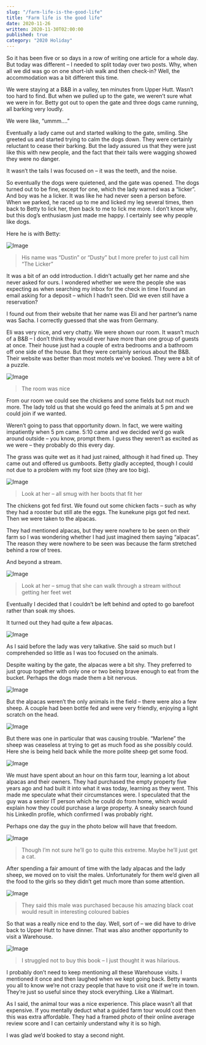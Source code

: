 ```yaml
---
slug: "/farm-life-is-the-good-life"
title: "Farm life is the good life"
date: 2020-11-26
written: 2020-11-30T02:00:00
published: true
category: "2020 Holiday"
---
```


So it has been five or so days in a row of writing one article for a whole day. But today was different – I needed to split today over two posts. Why, when all we did was go on one short-ish walk and then check-in? Well, the accommodation was a bit different this time.

We were staying at a B&B in a valley, ten minutes from Upper Hutt. Wasn’t too hard to find. But when we pulled up to the gate, we weren’t sure what we were in for. Betty got out to open the gate and three dogs came running, all barking very loudly.

We were like, “ummm….”

Eventually a lady came out and started walking to the gate, smiling. She greeted us and started trying to calm the dogs down. They were certainly reluctant to cease their barking. But the lady assured us that they were just like this with new people, and the fact that their tails were wagging showed they were no danger.

It wasn’t the tails I was focused on – it was the teeth, and the noise.

So eventually the dogs were quietened, and the gate was opened. The dogs turned out to be fine, except for one, which the lady warned was a “licker”. And boy was he a licker. It was like he had never seen a person before. When we parked, he raced up to me and licked my leg several times, then back to Betty to lick her, then back to me to lick me more. I don’t know why, but this dog’s enthusiasm just made me happy. I certainly see why people like dogs.

Here he is with Betty:

![Image](img_20201126_153643.jpg)

> His name was “Dustin” or “Dusty” but I more prefer to just call him “The Licker”

It was a bit of an odd introduction. I didn’t actually get her name and she never asked for ours. I wondered whether we were the people she was expecting as when searching my inbox for the check in time I found an email asking for a deposit – which I hadn’t seen. Did we even still have a reservation?

I found out from their website that her name was Eli and her partner’s name was Sacha. I correctly guessed that she was from Germany.

Eli was very nice, and very chatty. We were shown our room. It wasn’t much of a B&B – I don’t think they would ever have more than one group of guests at once. Their house just had a couple of extra bedrooms and a bathroom off one side of the house. But they were certainly serious about the B&B. Their website was better than most motels we’ve booked. They were a bit of a puzzle.

![Image](img_20201126_154241.jpg)

> The room was nice

From our room we could see the chickens and some fields but not much more. The lady told us that she would go feed the animals at 5 pm and we could join if we wanted.

Weren’t going to pass that opportunity down. In fact, we were waiting impatiently when 5 pm came. 5:10 came and we decided we’d go walk around outside – you know, prompt them. I guess they weren’t as excited as we were – they probably do this every day.

The grass was quite wet as it had just rained, although it had fined up. They came out and offered us gumboots. Betty gladly accepted, though I could not due to a problem with my foot size (they are too big).

![Image](img_20201126_172152.jpg)

> Look at her – all smug with her boots that fit her

The chickens got fed first. We found out some chicken facts – such as why they had a rooster but still ate the eggs. The kunekune pigs got fed next. Then we were taken to the alpacas.

They had mentioned alpacas, but they were nowhere to be seen on their farm so I was wondering whether I had just imagined them saying “alpacas”. The reason they were nowhere to be seen was because the farm stretched behind a row of trees.

And beyond a stream.

![Image](img_20201126_173212.jpg)

> Look at her – smug that she can walk through a stream without getting her feet wet

Eventually I decided that I couldn’t be left behind and opted to go barefoot rather than soak my shoes.

It turned out they had quite a few alpacas.

![Image](img_20201126_173536.jpg)

As I said before the lady was very talkative. She said so much but I comprehended so little as I was too focused on the animals.

Despite waiting by the gate, the alpacas were a bit shy. They preferred to just group together with only one or two being brave enough to eat from the bucket. Perhaps the dogs made them a bit nervous.

![Image](img_20201126_173638.jpg)

But the alpacas weren’t the only animals in the field – there were also a few sheep. A couple had been bottle fed and were very friendly, enjoying a light scratch on the head.

![Image](img_20201126_174909.jpg)

But there was one in particular that was causing trouble. “Marlene” the sheep was ceaseless at trying to get as much food as she possibly could. Here she is being held back while the more polite sheep get some food.

![Image](img_20201126_174210.jpg)

We must have spent about an hour on this farm tour, learning a lot about alpacas and their owners. They had purchased the empty property five years ago and had built it into what it was today, learning as they went. This made me speculate what their circumstances were. I speculated that the guy was a senior IT person which he could do from home, which would explain how they could purchase a large property. A sneaky search found his LinkedIn profile, which confirmed I was probably right.

Perhaps one day the guy in the photo below will have that freedom.

![Image](img_20201126_175341.jpg)

> Though I’m not sure he’ll go to quite this extreme. Maybe he’ll just get a cat.

After spending a fair amount of time with the lady alpacas and the lady sheep, we moved on to visit the males. Unfortunately for them we’d given all the food to the girls so they didn’t get much more than some attention.

![Image](img_20201126_180625.jpg)

> They said this male was purchased because his amazing black coat would result in interesting coloured babies

So that was a really nice end to the day. Well, sort of – we did have to drive back to Upper Hutt to have dinner. That was also another opportunity to visit a Warehouse.

![Image](img_20201126_201245.jpg)

> I struggled not to buy this book – I just thought it was hilarious.

I probably don’t need to keep mentioning all these Warehouse visits. I mentioned it once and then laughed when we kept going back. Betty wants you all to know we’re not crazy people that have to visit one if we’re in town. They’re just so useful since they stock everything. Like a Walmart.

As I said, the animal tour was a nice experience. This place wasn’t all that expensive. If you mentally deduct what a guided farm tour would cost then this was extra affordable. They had a framed photo of their online average review score and I can certainly understand why it is so high.

I was glad we’d booked to stay a second night.